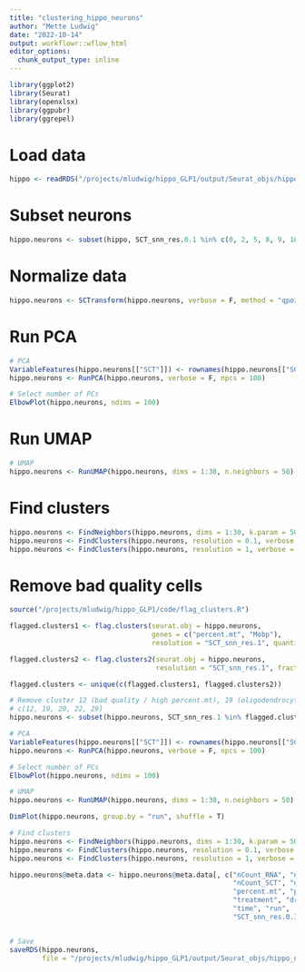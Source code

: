 ```yaml
---
title: "clustering_hippo_neurons"
author: "Mette Ludwig"
date: "2022-10-14"
output: workflowr::wflow_html
editor_options:
  chunk_output_type: inline
---
```



```r
library(ggplot2)
library(Seurat)
library(openxlsx)
library(ggpubr)
library(ggrepel)
```

# Load data
```r
hippo <- readRDS("/projects/mludwig/hippo_GLP1/output/Seurat_objs/hippo_Seurat_obj.rds")
```

# Subset neurons
```r
hippo.neurons <- subset(hippo, SCT_snn_res.0.1 %in% c(0, 2, 5, 8, 9, 10) | SCT_snn_res.1 == 38)
```

# Normalize data
```r
hippo.neurons <- SCTransform(hippo.neurons, verbose = F, method = "qpoisson")
```

# Run PCA
```r
# PCA
VariableFeatures(hippo.neurons[["SCT"]]) <- rownames(hippo.neurons[["SCT"]]@scale.data)
hippo.neurons <- RunPCA(hippo.neurons, verbose = F, npcs = 100)

# Select number of PCs
ElbowPlot(hippo.neurons, ndims = 100)
```

# Run UMAP
```r
# UMAP
hippo.neurons <- RunUMAP(hippo.neurons, dims = 1:30, n.neighbors = 50)
```

# Find clusters
```r
hippo.neurons <- FindNeighbors(hippo.neurons, dims = 1:30, k.param = 50, verbose = F)
hippo.neurons <- FindClusters(hippo.neurons, resolution = 0.1, verbose = F)
hippo.neurons <- FindClusters(hippo.neurons, resolution = 1, verbose = F)
```

# Remove bad quality cells
```r
source("/projects/mludwig/hippo_GLP1/code/flag_clusters.R")

flagged.clusters1 <- flag.clusters(seurat.obj = hippo.neurons, 
                                   genes = c("percent.mt", "Mobp"),
                                   resolution = "SCT_snn_res.1", quantile = 0.95)

flagged.clusters2 <- flag.clusters2(seurat.obj = hippo.neurons, 
                                    resolution = "SCT_snn_res.1", fraction = 0.75)

flagged.clusters <- unique(c(flagged.clusters1, flagged.clusters2))
```

```r
# Remove cluster 12 (bad quality / high percent.mt), 19 (oligodendrocyte markers), and 20, 22, and 29 (run specific)
# c(12, 19, 20, 22, 29)
hippo.neurons <- subset(hippo.neurons, SCT_snn_res.1 %in% flagged.clusters, invert = T)

# PCA
VariableFeatures(hippo.neurons[["SCT"]]) <- rownames(hippo.neurons[["SCT"]]@scale.data)
hippo.neurons <- RunPCA(hippo.neurons, verbose = F, npcs = 100)

# Select number of PCs
ElbowPlot(hippo.neurons, ndims = 100)
```

```r
# UMAP
hippo.neurons <- RunUMAP(hippo.neurons, dims = 1:30, n.neighbors = 50)

DimPlot(hippo.neurons, group.by = "run", shuffle = T)
```

```r
# Find clusters
hippo.neurons <- FindNeighbors(hippo.neurons, dims = 1:30, k.param = 50, verbose = F)
hippo.neurons <- FindClusters(hippo.neurons, resolution = 0.1, verbose = F)
hippo.neurons <- FindClusters(hippo.neurons, resolution = 1, verbose = F)

```

```r
hippo.neurons@meta.data <- hippo.neurons@meta.data[, c("nCount_RNA", "nFeature_RNA", 
                                                       "nCount_SCT", "nFeature_SCT",
                                                       "percent.mt", "pool", "hash.ID", 
                                                       "treatment", "drug",
                                                       "time", "run",  
                                                       "SCT_snn_res.0.1", "SCT_snn_res.1")]


# Save
saveRDS(hippo.neurons,
        file = "/projects/mludwig/hippo_GLP1/output/Seurat_objs/hippo_neurons_Seurat_obj.rds")
```
